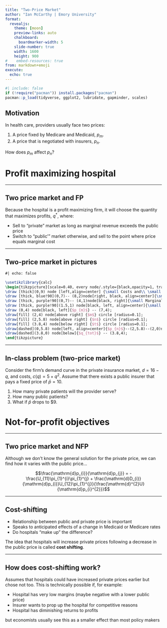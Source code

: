 ```yaml
---
title: "Two-Price Market"
author: "Ian McCarthy | Emory University"
format: 
  revealjs:
    theme: [moon]
    preview-links: auto
    chalkboard:
      boardmarker-width: 5
    slide-number: true
    width: 1600
    height: 900    
#    embed-resources: true
from: markdown+emoji
execute: 
  echo: true
---
```


```r
#| include: false
if (!require("pacman")) install.packages("pacman")
pacman::p_load(tidyverse, ggplot2, lubridate, gapminder, scales)
```


## Motivation

In health care, providers usually face two prices:

1. A price fixed by Medicare and Medicaid, $p_{m}$.
2. A price that is negotiated with insurers, $p_{n}$.

How does $p_{m}$ affect $p_{n}$? 

# Profit maximizing hospital

---

## Two price market and FP

Because the hospital is a profit maximizing firm, it will choose the quantity that maximizes profits, $q^{*}$, where:

- Sell to "private" market as long as marginal revenue exceeds the public price
- Switch to "public'" market otherwise, and sell to the point where price equals marginal cost


---

## Two-price market in pictures

```tikz
#| echo: false

\usetikzlibrary{calc}
\begin{tikzpicture}[scale=0.40, every node/.style={black,opacity=1, transform shape}]
\draw [thick](0,9) node [left,align=center] {\small Costs and\\ \small Revenue} -- (0,0) node [below left] {$0$} -- (10,0) node [below, align=center] {\small Quantity};
\draw [thick, blue!90](0,7)-- (8,2)node[right, black, align=center]{\small Demand};
\draw [thick, purple!90](0,7)-- (4,1)node[black, right]{\small Marginal Revenue};
\draw [thick, purple!90](1.5,1) node[black, left, align=center]{\small Marginal \\cost}--(5.75, 6.5);
\draw (0,4) node[black, left]{$p_{m}$} -- (7,4);
\draw[fill] (2,4) node[above right] {$m$} circle [radius=0.1];
\draw[fill] (2,5.8) node[above right] {$n$} circle [radius=0.1];
\draw[fill] (3.8,4) node[below right] {$t$} circle [radius=0.1];
\draw[dashed](0,5.8) node[left, align=center]{$p_{n}$}--(2,5.8)--(2,0)node[below]{$q^{n}$};
\draw[dashed](3.8,0) node[below]{$q_{tot}$} -- (3.8,4);
\end{tikzpicture}
```

---

## In-class problem (two-price market)
Consider the firm's demand curve in the private insurance market, $d=16-q$, and costs, $c(q)=5+q^{2}$. Assume that there exists a public insurer that pays a fixed price of $\bar{p}=10$.<br>

1. How many private patients will the provider serve? 
2. How many public patients? 
3. What if $\bar{p}$ drops to \$9.


# Not-for-profit objectives

---

## Two price market and NFP
Although we don't know the general solution for the private price, we can find how it varies with the public price...

::: {.fragment}
$$\frac{\mathrm{d}p_{i}}{\mathrm{d}p_{j}} = - \frac{U_{11}\pi_{1}^{i}\pi_{1}^{j} + \frac{\mathrm{d}D_{i}}{\mathrm{d}p_{i}}U_{12}\pi_{1}^{j}}{\frac{\mathrm{d}^{2}U}{\mathrm{d}p_{i}^{2}}}$$
:::

---

## Cost-shifting

- Relationship between public and private price is important
- Speaks to anticipated effects of a change in Medicaid or Medicare rates
- Do hospitals "make up" the difference?

::: {.fragment}
The idea that hospitals will increase private prices following a decrease in the public price is called **cost shifting**. 
:::

---

## How does cost-shifting work?


Assumes that hospitals could have increased private prices earlier but chose not too. This is technically possible if, for example:

- Hospital has very low margins (maybe negative with a lower public price)
- Insurer wants to prop up the hospital for competitive reasons
- Hospital has diminishing returns to profits<br>

::: {.fragment}
but economists usually see this as a smaller effect than most policy makers
:::

